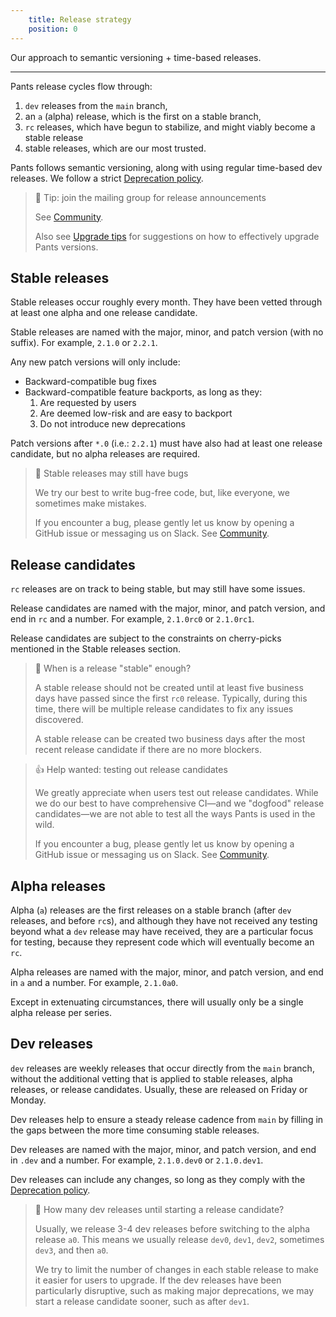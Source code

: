 ```yaml
---
    title: Release strategy
    position: 0
---
```


Our approach to semantic versioning + time-based releases.

---

Pants release cycles flow through:

1. `dev` releases from the `main` branch,
2. an `a` (alpha) release, which is the first on a stable branch,
3. `rc` releases, which have begun to stabilize, and might viably become a stable release
4. stable releases, which are our most trusted.

Pants follows semantic versioning, along with using regular time-based dev releases. We follow a strict [Deprecation policy](doc:deprecation-policy).

> 📘 Tip: join the mailing group for release announcements
> 
> See [Community](doc:community).
> 
> Also see [Upgrade tips](doc:upgrade-tips) for suggestions on how to effectively upgrade Pants versions.

Stable releases
---------------

Stable releases occur roughly every month. They have been vetted through at least one alpha and one release candidate.

Stable releases are named with the major, minor, and patch version (with no suffix). For example, `2.1.0` or `2.2.1`.

Any new patch versions will only include:

- Backward-compatible bug fixes
- Backward-compatible feature backports, as long as they:
  1. Are requested by users
  2. Are deemed low-risk and are easy to backport
  3. Do not introduce new deprecations 

Patch versions after `*.0` (i.e.: `2.2.1`) must have also had at least one release candidate, but no alpha releases are required.

> 🚧 Stable releases may still have bugs
> 
> We try our best to write bug-free code, but, like everyone, we sometimes make mistakes.
> 
> If you encounter a bug, please gently let us know by opening a GitHub issue or messaging us on Slack. See [Community](doc:community).

Release candidates
------------------

`rc` releases are on track to being stable, but may still have some issues.

Release candidates are named with the major, minor, and patch version, and end in `rc` and a number. For example, `2.1.0rc0` or `2.1.0rc1`.

Release candidates are subject to the constraints on cherry-picks mentioned in the Stable releases section.

> 📘 When is a release "stable" enough?
> 
> A stable release should not be created until at least five business days have passed since the first `rc0` release. Typically, during this time, there will be multiple release candidates to fix any issues discovered.
> 
> A stable release can be created two business days after the most recent release candidate if there are no more blockers.

> 👍 Help wanted: testing out release candidates
> 
> We greatly appreciate when users test out release candidates. While we do our best to have comprehensive CI—and we "dogfood" release candidates—we are not able to test all the ways Pants is used in the wild.
> 
> If you encounter a bug, please gently let us know by opening a GitHub issue or messaging us on Slack. See [Community](doc:community).

Alpha releases
--------------

Alpha (`a`) releases are the first releases on a stable branch (after `dev` releases, and before `rc`s), and although they have not received any testing beyond what a `dev` release may have received, they are a particular focus for testing, because they represent code which will eventually become an `rc`.

Alpha releases are named with the major, minor, and patch version, and end in `a` and a number.  For example, `2.1.0a0`.

Except in extenuating circumstances, there will usually only be a single alpha release per series.

Dev releases
------------

`dev` releases are weekly releases that occur directly from the `main` branch, without the additional vetting that is applied to stable releases, alpha releases, or release candidates. Usually, these are released on Friday or Monday.

Dev releases help to ensure a steady release cadence from `main` by filling in the gaps between the more time consuming stable releases.

Dev releases are named with the major, minor, and patch version, and end in `.dev` and a number. For example, `2.1.0.dev0` or `2.1.0.dev1`.

Dev releases can include any changes, so long as they comply with the [Deprecation policy](doc:deprecation-policy).

> 📘 How many dev releases until starting a release candidate?
> 
> Usually, we release 3-4 dev releases before switching to the alpha release `a0`. This means we usually release `dev0`, `dev1`, `dev2`, sometimes `dev3`, and then `a0`.
> 
> We try to limit the number of changes in each stable release to make it easier for users to upgrade. If the dev releases have been particularly disruptive, such as making major deprecations, we may start a release candidate sooner, such as after `dev1`.